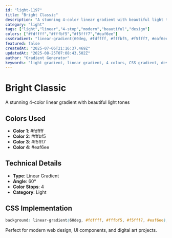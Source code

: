 ```yaml
---
id: "light-1197"
title: "Bright Classic"
description: "A stunning 4-color linear gradient with beautiful light tones"
category: "light"
tags: ["light","linear","4-stop","modern","beautiful","design"]
colors: ["#fdffff","#fffbf5","#f5fff7","#eaf6ee"]
cssGradient: "linear-gradient(60deg, #fdffff, #fffbf5, #f5fff7, #eaf6ee)"
featured: false
createdAt: "2025-07-06T21:16:37.469Z"
updatedAt: "2025-08-25T07:08:43.502Z"
author: "Gradient Generator"
keywords: "light gradient, linear gradient, 4 colors, CSS gradient, design, #fdffff, #fffbf5, #f5fff7, #eaf6ee"
---
```


# Bright Classic

A stunning 4-color linear gradient with beautiful light tones

## Colors Used
- **Color 1**: #fdffff
- **Color 2**: #fffbf5
- **Color 3**: #f5fff7
- **Color 4**: #eaf6ee

## Technical Details
- **Type**: Linear Gradient
- **Angle**: 60°
- **Color Stops**: 4
- **Category**: Light

## CSS Implementation
```css
background: linear-gradient(60deg, #fdffff, #fffbf5, #f5fff7, #eaf6ee);
```

Perfect for modern web design, UI components, and digital art projects.
